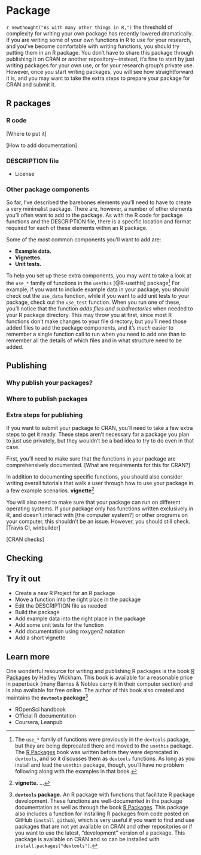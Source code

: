 # Package {#package}

`r newthought("As with many other things in R,")` the threshold of complexity
for writing your own package has recently lowered dramatically. If you are writing
some of your own functions in R to use for your research, and you've become comfortable
with writing functions, you should try putting them in an R package. You don't have
to share this package through publishing it on CRAN or another repository---instead, it's 
fine to start by just writing packages for your own use, or for your research group's 
private use. However, once you start writing packages, you will see how straightforward
it is, and you may want to take the extra steps to prepare your package for CRAN and 
submit it.

## R packages

### R code

[Where to put it]

[How to add documentation]

### DESCRIPTION file

- License

### Other package components

So far, I've described the barebones elements you'll need to have to create a very 
minimalist package. There are, however, a number of other elements you'll often 
want to add to the package. As with the R code for package functions and the 
DESCRIPTION file, there is a specific location and format required for each of 
these elements within an R package. 

Some of the most common components you'll want to add are: 

- **Example data.**
- **Vignettes.**
- **Unit tests.**

To help you set up these extra components, 
you may want to take a look at the `use_*` family of functions in the `usethis`
[@R-usethis]
package^[The `use_*` family of functions were previously in the `devtools` package, but they 
are being deprecated there and moved to the `usethis`
package. The [R Packages](http://r-pkgs.had.co.nz/) book was written before they were deprecated 
in `devtools`, and so it discusses them as `devtools` functions. As long as you install and load
the `usethis` package, though, you'll have no problem following along with the examples in 
that book.] For example, if you want to include example data in your package, 
you should check out the `use_data` function, while if you want to add unit tests to your
package, check out the `use_test` function. When you run one of these, you'll notice that the
function *adds files and subdirectories* when needed to your R package directory. This may 
throw you at first, since most R functions don't make changes to your file directory, but 
you'll need those added files to add the package components, and it's *much* easier to 
remember a single function call to run when you need to add one than to remember all the
details of which files and in what structure need to be added. 


## Publishing

### Why publish your packages?


### Where to publish packages


### Extra steps for publishing

If you want to submit your package to CRAN, you'll need to take a few extra steps
to get it ready. These steps aren't necessary for a package you plan to just
use privately, but they wouldn't be a bad idea to try to do even in that case. 

First, you'll need to make sure that the functions in your package are 
comprehensively documented. [What are requirements for this for CRAN?]

In addition to documenting specific functions, you should also consider
writing overall tutorials that walk a user through how to use your 
package in a few example scenarios. **vignette**^[**vignette.** ...]

You will also need to make sure that your package can run on different 
operating systems. If your package only has functions written exclusively 
in R, and doesn't interact with [the computer system?] or other programs
on your computer, this shouldn't be an issue. However, you should still 
check. [Travis CI, winbuilder]

[CRAN checks]

## Checking

## Try it out

- Create a new R Project for an R package
- Move a function into the right place in the package
- Edit the DESCRIPTION file as needed
- Build the package
- Add example data into the right place in the package
- Add some unit tests for the function
- Add documentation using roxygen2 notation
- Add a short vignette 

## Learn more

One wonderful resource for writing and publishing R packages is the book [R
Packages](http://r-pkgs.had.co.nz/) by Hadley Wickham. This book is available
for a reasonable price in paperback (many Barnes & Nobles carry it in their
computer section) and is also available for free online. The author of this book
also created and maintains the **`devtools` package**^[**`devtools` package.**
An R package with functions that facilitate R package development. These
functions are well-documented in the package documentation as well as through
the book [R Packages](http://r-pkgs.had.co.nz/). This package also includes a
function for installing R packages from code posted on GitHub
(`install_github`), which is very useful if you want to find and use packages
that are not yet available on CRAN and other repositories or if you want to use
the latest, "development" version of a package. This package is available on
CRAN and so can be installed with `install.packages("devtools")`.]

- ROpenSci handbook
- Official R documentation
- Coursera, Leanpub
